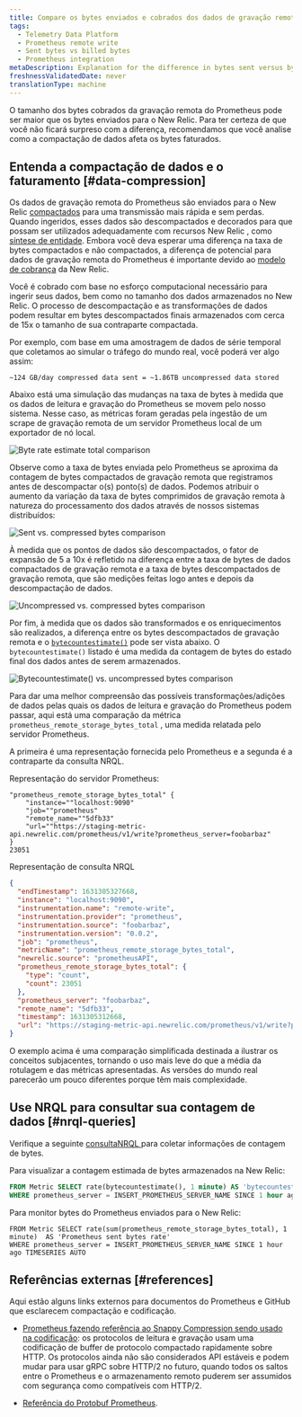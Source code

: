 ```yaml
---
title: Compare os bytes enviados e cobrados dos dados de gravação remota do Prometheus
tags:
  - Telemetry Data Platform
  - Prometheus remote write
  - Sent bytes vs billed bytes
  - Prometheus integration
metaDescription: Explanation for the difference in bytes sent versus bytes stored and billed for Prometheus remote write data.
freshnessValidatedDate: never
translationType: machine
---
```


O tamanho dos bytes cobrados da gravação remota do Prometheus pode ser maior que os bytes enviados para o New Relic. Para ter certeza de que você não ficará surpreso com a diferença, recomendamos que você analise como a compactação de dados afeta os bytes faturados.

## Entenda a compactação de dados e o faturamento [#data-compression]

Os dados de gravação remota do Prometheus são enviados para o New Relic [compactados](https://prometheus.io/docs/prometheus/latest/storage/#remote-storage-integrations) para uma transmissão mais rápida e sem perdas. Quando ingeridos, esses dados são descompactados e decorados para que possam ser utilizados adequadamente com recursos New Relic , como [síntese de entidade](/docs/new-relic-one/use-new-relic-one/core-concepts/what-entity-new-relic/#entity-synthesis). Embora você deva esperar uma diferença na taxa de bytes compactados e não compactados, a diferença de potencial para dados de gravação remota do Prometheus é importante devido ao [modelo de cobrança](/docs/accounts/accounts-billing/new-relic-one-pricing-billing/new-relic-one-pricing-billing/#usage-calculation) da New Relic.

Você é cobrado com base no esforço computacional necessário para ingerir seus dados, bem como no tamanho dos dados armazenados no New Relic. O processo de descompactação e as transformações de dados podem resultar em bytes descompactados finais armazenados com cerca de 15x o tamanho de sua contraparte compactada.

Por exemplo, com base em uma amostragem de dados de série temporal que coletamos ao simular o tráfego do mundo real, você poderá ver algo assim:

```
~124 GB/day compressed data sent = ~1.86TB uncompressed data stored
```

Abaixo está uma simulação das mudanças na taxa de bytes à medida que os dados de leitura e gravação do Prometheus se movem pelo nosso sistema. Nesse caso, as métricas foram geradas pela ingestão de um scrape de gravação remota de um servidor Prometheus local de um exportador de nó local.

<img title="Byte rate estimate total comparison" alt="Byte rate estimate total comparison" src="/images/infrastructure_screenshot-crop_byte-rate-estimate.webp" />

Observe como a taxa de bytes enviada pelo Prometheus se aproxima da contagem de bytes compactados de gravação remota que registramos antes de descompactar o(s) ponto(s) de dados. Podemos atribuir o aumento da variação da taxa de bytes comprimidos de gravação remota à natureza do processamento dos dados através de nossos sistemas distribuídos:

<img title="Sent vs. compressed bytes comparison" alt="Sent vs. compressed bytes comparison" src="/images/infrastructure_screenshot-crop_sent-vs-compressed-chart.webp" />

À medida que os pontos de dados são descompactados, o fator de expansão de 5 a 10x é refletido na diferença entre a taxa de bytes de dados compactados de gravação remota e a taxa de bytes descompactados de gravação remota, que são medições feitas logo antes e depois da descompactação de dados.

<img title="Uncompressed vs. compressed bytes comparison" alt="Uncompressed vs. compressed bytes comparison" src="/images/infrastructure_screenshot-crop_uncompressed-vs-compressed-chart.webp" />

Por fim, à medida que os dados são transformados e os enriquecimentos são realizados, a diferença entre os bytes descompactados de gravação remota e o [`bytecountestimate()`](/docs/accounts/accounts-billing/new-relic-one-pricing-billing/usage-queries-alerts/#byte-count-estimate) pode ser vista abaixo. O `bytecountestimate()` listado é uma medida da contagem de bytes do estado final dos dados antes de serem armazenados.

<img title="Bytecountestimate() vs. uncompressed bytes comparison" alt="Bytecountestimate() vs. uncompressed bytes comparison" src="/images/infrastructure_screenshot-crop_count-estimate-vs-uncompressed-chart.webp" />

Para dar uma melhor compreensão das possíveis transformações/adições de dados pelas quais os dados de leitura e gravação do Prometheus podem passar, aqui está uma comparação da métrica `prometheus_remote_storage_bytes_total` , uma medida relatada pelo servidor Prometheus.

A primeira é uma representação fornecida pelo Prometheus e a segunda é a contraparte da consulta NRQL.

Representação do servidor Prometheus:

```
"prometheus_remote_storage_bytes_total" {
	"instance=""localhost:9090"
	"job=""prometheus"
	"remote_name=""5dfb33"
	"url=""https://staging-metric-api.newrelic.com/prometheus/v1/write?prometheus_server=foobarbaz"
}
23051
```

Representação de consulta NRQL

```json
{
  "endTimestamp": 1631305327668,
  "instance": "localhost:9090",
  "instrumentation.name": "remote-write",
  "instrumentation.provider": "prometheus",
  "instrumentation.source": "foobarbaz",
  "instrumentation.version": "0.0.2",
  "job": "prometheus",
  "metricName": "prometheus_remote_storage_bytes_total",
  "newrelic.source": "prometheusAPI",
  "prometheus_remote_storage_bytes_total": {
    "type": "count",
    "count": 23051
  },
  "prometheus_server": "foobarbaz",
  "remote_name": "5dfb33",
  "timestamp": 1631305312668,
  "url": "https://staging-metric-api.newrelic.com/prometheus/v1/write?prometheus_server=foobarbaz"
}
```

<Callout variant="tip">
  O exemplo acima é uma comparação simplificada destinada a ilustrar os conceitos subjacentes, tornando o uso mais leve do que a média da rotulagem e das métricas apresentadas. As versões do mundo real parecerão um pouco diferentes porque têm mais complexidade.
</Callout>

## Use NRQL para consultar sua contagem de dados [#nrql-queries]

Verifique a seguinte [consultaNRQL ](/docs/query-your-data/nrql-new-relic-query-language/get-started/introduction-nrql-new-relics-query-language/)para coletar informações de contagem de bytes.

Para visualizar a contagem estimada de bytes armazenados na New Relic:

```sql
FROM Metric SELECT rate(bytecountestimate(), 1 minute) AS 'bytecountestimate()' 
WHERE prometheus_server = INSERT_PROMETHEUS_SERVER_NAME SINCE 1 hour ago TIMESERIES AUTO
```

Para monitor bytes do Prometheus enviados para o New Relic:

```
FROM Metric SELECT rate(sum(prometheus_remote_storage_bytes_total), 1 minute)  AS 'Prometheus sent bytes rate' 
WHERE prometheus_server = INSERT_PROMETHEUS_SERVER_NAME SINCE 1 hour ago TIMESERIES AUTO
```

## Referências externas [#references]

Aqui estão alguns links externos para documentos do Prometheus e GitHub que esclarecem compactação e codificação.

* [Prometheus fazendo referência ao Snappy Compression sendo usado na codificação](https://prometheus.io/docs/prometheus/latest/storage/#overview): os protocolos de leitura e gravação usam uma codificação de buffer de protocolo compactado rapidamente sobre HTTP. Os protocolos ainda não são considerados API estáveis e podem mudar para usar gRPC sobre HTTP/2 no futuro, quando todos os saltos entre o Prometheus e o armazenamento remoto puderem ser assumidos com segurança como compatíveis com HTTP/2.

* [Referência do Protobuf Prometheus](https://github.com/prometheus/prometheus/blob/main/prompb/types.proto#L58-L64).